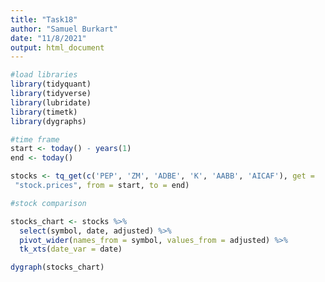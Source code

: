 ```yaml
---
title: "Task18"
author: "Samuel Burkart"
date: "11/8/2021"
output: html_document
---
```


```r
#load libraries
library(tidyquant) 
library(tidyverse) 
library(lubridate) 
library(timetk)
library(dygraphs)
```

```r
#time frame
start <- today() - years(1)
end <- today()

stocks <- tq_get(c('PEP', 'ZM', 'ADBE', 'K', 'AABB', 'AICAF'), get = 
 "stock.prices", from = start, to = end)

#stock comparison

stocks_chart <- stocks %>%
  select(symbol, date, adjusted) %>%
  pivot_wider(names_from = symbol, values_from = adjusted) %>%
  tk_xts(date_var = date)

dygraph(stocks_chart)

```

